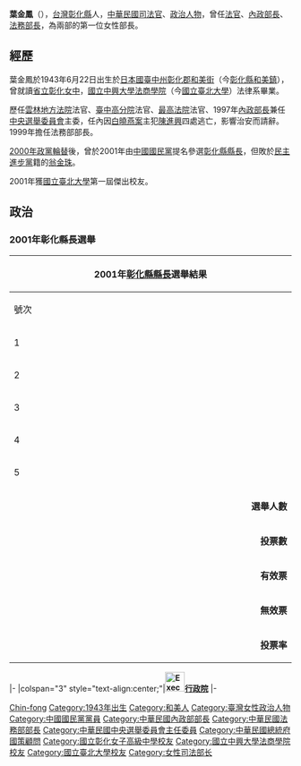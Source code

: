 {{Infobox AM
| name = 葉金鳳
| image name = 
| order = {{ROC}}第21任[[中華民國內政部|內政部]][[中華民國內政部部長|部長]]
| term_start = 1997年5月15日
| term_end= 1998年2月5日
| premierroc = [[連戰|連戰]]{{to}}[[蕭萬長|蕭萬長]]
| predecessor = [[林豐正|林豐正]]
| successor = [[黃主文|黃主文]]
| office2= {{ROC}}第17任[[中華民國法務部|法務部]]部長
| premierroc2 = [[蕭萬長|蕭萬長]]
| term_start2= 1999年2月1日
| term_end2 = 2000年5月20日
| predecessor2 = [[城仲模|城仲模]] 
| successor2 = [[陳定南|陳定南]] 
| sex = 女
| nationality = {{ROC}}
| date of birth = {{birth date and age|1943|6|22}}
| party = {{Kmt}}
| place of birth ={{JPN}}[[臺中州|臺中州]][[彰化郡|彰化郡]][[和美街|和美街]]<br>（今[[彰化縣|彰化縣]][[和美鎮|和美鎮]]）
| educate = 
*[[國立彰化女子高級中學|臺灣省立彰化女子高級中學]]
*[[國立中興大學法商學院|國立中興大學法商學院]]（今[[國立臺北大學|國立臺北大學]]）法律學系學士（1965年）
| past = 
*[[司法官訓練所|司法官訓練所]]法官班第8期
*[[臺灣臺中地方法院|臺灣臺中地方法院]]、[[雲林地方法院|雲林地方法院]]法官、庭長
*[[臺灣高等法院臺中分院|臺灣高等法院臺中分院]]法官
*[[中華民國最高法院|最高法院]]法官
*[[司法院|司法院]]第四廳副廳長
*[[中華民國國民大會|中華民國國民大會]]代表
*中華民國國民大會主席團主席
*[[中國國民黨|中國國民黨]]中央委員
*中國國民黨中央常務委員
*中國國民黨中央委員會副祕書長
*[[行政院大陸委員會|行政院大陸委員會]]副主任委員
*[[行政院政務委員|行政院政務委員]]（1996－1997年）
*[[中華民國內政部|中華民國內政部]]部長兼任[[行政院中央選舉委員會|行政院中央選舉委員會]]主委（1997－1998年）
*[[中華民國法務部|中華民國法務部]]部長（1999－2000年）
*[[國立臺北大學|國立臺北大學]]、[[東海大學_(台灣)|東海大學]]、[[逢甲大學|逢甲大學]]兼任教師
}}
'''葉金鳳'''（{{bd|1943年|6月22日|||}}），[[台灣|台灣]][[彰化縣|彰化縣]]人，[[中華民國|中華民國]][[司法官|司法官]]、[[政治人物|政治人物]]，曾任[[法官|法官]]、[[中華民國內政部|內政部長]]、[[中華民國法務部|法務部長]]，為兩部的第一位女性部長。

==經歷==
葉金鳳於1943年6月22日出生於[[日本國|日本國]][[臺中州|臺中州]][[彰化郡|彰化郡]][[和美街|和美街]]（今[[彰化縣|彰化縣]][[和美鎮|和美鎮]]），曾就讀[[國立彰化女子高級中學|省立彰化女中]]，[[國立中興大學法商學院|國立中興大學法商學院]]（今[[國立臺北大學|國立臺北大學]]）法律系畢業。

歷任[[雲林地方法院|雲林地方法院]]法官、[[臺灣高等法院臺中分院|臺中高分院]]法官、[[中華民國最高法院|最高法院]]法官、1997年[[中華民國內政部|內政部長]]兼任[[中央選舉委員會|中央選舉委員會]]主委，任內因[[白曉燕案|白曉燕案]]主犯[[陳進興|陳進興]]四處逃亡，影響治安而請辭。1999年擔任法務部部長。

[[2000年中華民國總統選舉|2000年]][[政黨輪替|政黨輪替]]後，曾於2001年由[[中國國民黨|中國國民黨]]提名參選[[彰化縣縣長|彰化縣縣長]]，但敗於[[民主進步黨|民主進步黨]]籍的[[翁金珠|翁金珠]]。

2001年獲[[國立臺北大學|國立臺北大學]]第一屆傑出校友。

==政治==
===2001年彰化縣長選舉===
{|class="wikitable collapsible" style="text-align:center"
|-
! colspan="7" width=620px|2001年[[彰化縣縣長|彰化縣縣長]]選舉結果
|-
!width=35|號次
!width=55| 候選人
!width=120| 政黨
!width=75| 得票數
!width=75| 得票率
!width=49| 當選標記
|-
|1||[[鄭秀珠|鄭秀珠]]||{{Pfp}}||style="border-left:4px solid #F75000;" align="right"|39,056
|align="right"|6.37%
|align="center"|
|-
|2||[[葉金鳳|葉金鳳]]||{{KMT}}||style="border-left:4px solid #000099;" align="right"|257,504
|align="right"|41.99%
|align="center"|
|-
|3||[[翁金珠|翁金珠]]||{{DPP}}||style="border-left:4px solid #1B9431;" align="right"|301,584
|align="right"|49.17%
|align="center"|[[File:Vote1.svg|20px]]
|-
|4||[[洪參民|洪參民]]||{{Nonp}}||style="border-left:4px solid #000000;" align="right"|8,219
|align="right"|1.34%
|align="center"|
|-
|5||[[陳婉貞|陳婉貞]]||{{Nonp}}||style="border-left:4px solid #000000;" align="right"|6,934
|align="right"|1.13%
|align="center"|
|- bgcolor=EEEEEE 
| colspan="3" align="right" | '''選舉人數''' || colspan="3" align="left" |　916,615
|- bgcolor=EEEEEE 
| colspan="3" align="right" | '''投票數''' || colspan="3" align="left" |　624,613
|- bgcolor=EEEEEE 
| colspan="3" align="right" | '''有效票''' || colspan="3" align="left" |　613,297
|- bgcolor=EEEEEE 
| colspan="3" align="right" | '''無效票''' || colspan="3" align="left" |　11,316
|- bgcolor=EEEEEE 
| colspan="3" align="right" | '''投票率''' || colspan="3" align="left" |　68.14%
|}

{{start box}}
{{s-gov|roc}}
|-
|colspan="3" style="text-align:center;"|'''[[File:Executive_Yuan,ROC_LOGO.svg|35px]][[行政院|行政院]]'''
|-
{{s-before|[[林豐正|林豐正]]}}
{{s-title|[[中華民國內政部|內政部部長]]<br><small>第二十一任<br>1997年5月15日－1998年2月5日}}
{{s-after|[[黃主文|黃主文]]}}
{{s-before|[[林豐正|林豐正]]}}
{{s-title|[[中華民國中央選舉委員會|中央選舉委員會主任委員]]<br><small>第九任，內政部長兼任<br>1997年5月15日－1998年2月5日}}
{{s-after|[[黃主文|黃主文]]}}
{{s-before|[[城仲模|城仲模]]}}
{{s-title|[[中華民國法務部|法務部部長]]<br><small>第八任<br>1999年2月1日－2000年5月20日}}
{{s-after|[[陳定南|陳定南]]}}
{{end box}}
{{中華民國內政部部長}}
{{中華民國法務部部長}}
{{Authority control}}

{{DEFAULTSORT:Yeh, Chin-fong}}
[[Category:葉姓|Chin-fong]]
[[Category:1943年出生|Category:1943年出生]]
[[Category:和美人|Category:和美人]]
[[Category:臺灣女性政治人物|Category:臺灣女性政治人物]]
[[Category:中國國民黨黨員|Category:中國國民黨黨員]]
[[Category:中華民國內政部部長|Category:中華民國內政部部長]]
[[Category:中華民國法務部部長|Category:中華民國法務部部長]]
[[Category:中華民國中央選舉委員會主任委員|Category:中華民國中央選舉委員會主任委員]]
[[Category:中華民國總統府國策顧問|Category:中華民國總統府國策顧問]]
[[Category:國立彰化女子高級中學校友|Category:國立彰化女子高級中學校友]]
[[Category:國立中興大學法商學院校友|Category:國立中興大學法商學院校友]]
[[Category:國立臺北大學校友|Category:國立臺北大學校友]]
[[Category:女性司法部长|Category:女性司法部长]]